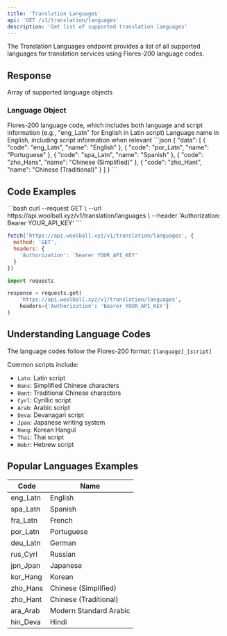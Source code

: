 ```yaml
---
title: 'Translation Languages'
api: 'GET /v1/translation/languages'
description: 'Get list of supported translation languages'
---
```


The Translation Languages endpoint provides a list of all supported languages for translation services using Flores-200 language codes.

## Response

<ResponseField name="data" type="array">
  Array of supported language objects
</ResponseField>

### Language Object

<ResponseField name="code" type="string">
  Flores-200 language code, which includes both language and script information (e.g., "eng_Latn" for English in Latin script)
</ResponseField>

<ResponseField name="name" type="string">
  Language name in English, including script information when relevant
</ResponseField>

<ResponseExample>
```json
{
  "data": [
    {
      "code": "eng_Latn",
      "name": "English"
    },
    {
      "code": "por_Latn",
      "name": "Portuguese"
    },
    {
      "code": "spa_Latn",
      "name": "Spanish"
    },
    {
      "code": "zho_Hans",
      "name": "Chinese (Simplified)"
    },
    {
      "code": "zho_Hant",
      "name": "Chinese (Traditional)"
    }
  ]
}
```
</ResponseExample>

## Code Examples

<CodeGroup>
```bash
curl --request GET \
  --url https://api.woolball.xyz/v1/translation/languages \
  --header 'Authorization: Bearer YOUR_API_KEY'
```

```javascript
fetch('https://api.woolball.xyz/v1/translation/languages', {
  method: 'GET',
  headers: {
    'Authorization': 'Bearer YOUR_API_KEY'
  }
})
```

```python
import requests

response = requests.get(
    'https://api.woolball.xyz/v1/translation/languages',
    headers={'Authorization': 'Bearer YOUR_API_KEY'}
)
```
</CodeGroup>

## Understanding Language Codes

The language codes follow the Flores-200 format: `[language]_[script]`

Common scripts include:
- `Latn`: Latin script
- `Hans`: Simplified Chinese characters
- `Hant`: Traditional Chinese characters
- `Cyrl`: Cyrillic script
- `Arab`: Arabic script
- `Deva`: Devanagari script
- `Jpan`: Japanese writing system
- `Hang`: Korean Hangul
- `Thai`: Thai script
- `Hebr`: Hebrew script

## Popular Languages Examples

| Code | Name |
|------|------|
| eng_Latn | English |
| spa_Latn | Spanish |
| fra_Latn | French |
| por_Latn | Portuguese |
| deu_Latn | German |
| rus_Cyrl | Russian |
| jpn_Jpan | Japanese |
| kor_Hang | Korean |
| zho_Hans | Chinese (Simplified) |
| zho_Hant | Chinese (Traditional) |
| ara_Arab | Modern Standard Arabic |
| hin_Deva | Hindi |
